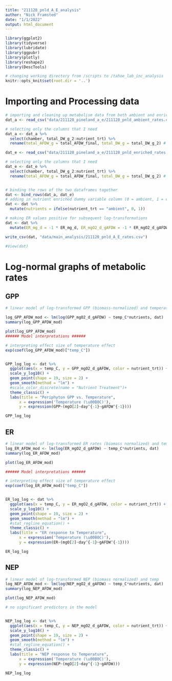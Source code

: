 ```yaml
---
title: "211128_pnld_A_E_analysis"
author: "Nick Framsted"
date: "1/1/2022"
output: html_document
---
```


```r
library(ggplot2)
library(tidyverse)
library(lubridate)
library(ggpubr)
library(plotly)
library(reshape2)
library(DescTools)

# changing working directory from /scripts to /tahoe_lab_inc_analysis
knitr::opts_knit$set(root.dir = '..')
```

# Importing and Processing data
```r
# importing and cleaning up metabolism data from both ambient and enriched incubations
dat_a <- read_csv("data/211128_pineland_a_e/211128_pnld_ambient_rates.csv")

# selecting only the columns that I need
dat_a <- dat_a %>%
  select(chamber, total_DW_g_2:nutrient_trt) %>%
  rename(total_AFDW_g = total_AFDW_final, total_DW_g = total_DW_g_2) # renaming columns of remeasured AFDW data to be the same name as the other experiments now that I no longer need to distinguish between the two sources of AFDW data

dat_e <- read_csv("data/211128_pineland_a_e/211128_pnld_enriched_rates.csv")

# selecting only the columns that I need
dat_e <- dat_e %>%
  select(chamber, total_DW_g_2:nutrient_trt) %>%
  rename(total_AFDW_g = total_AFDW_final, total_DW_g = total_DW_g_2) # renaming columns of remeasured AFDW data to be the same name as the other experiments now that I no longer need to distinguish between the two sources of AFDW data


# binding the rows of the two dataframes together
dat <- bind_rows(dat_a, dat_e)
# adding in nutrient enriched dummy variable column (0 = ambient, 1 = enriched nutrients)
dat <- dat %>%
  mutate(nutrients = ifelse(nutrient_trt == "ambient", 0, 1))

# making ER values positive for subsequent log-transformations
dat <- dat %>%
  mutate(ER_mg_d = -1 * ER_mg_d, ER_mgO2_d_gAFDW = -1 * ER_mgO2_d_gAFDW, ER_mgO2_d_m2 = -1 * ER_mgO2_d_m2)

write_csv(dat, "data/main_analysis/211128_pnld_A_E_rates.csv")

#View(dat)

```

# Log-normal graphs of metabolic rates

## GPP
```r
# linear model of log-transformed GPP (biomass-normalized) and temperature

log_GPP_AFDW_mod <- lm(log(GPP_mgO2_d_gAFDW) ~ temp_C*nutrients, dat)
summary(log_GPP_AFDW_mod)

plot(log_GPP_AFDW_mod)
###### Model interpretations ######

# interpreting effect size of temperature effect
exp(coef(log_GPP_AFDW_mod)["temp_C"])


GPP_log_log <- dat %>%
  ggplot(aes(x = temp_C, y = GPP_mgO2_d_gAFDW, color = nutrient_trt)) +
  scale_y_log10() +
  geom_point(shape = 19, size = 2) +
  geom_smooth(method = "lm") +
  #scale_color_discrete(name = "Nutrient Treatment")+
  theme_classic() +
  labs(title = "Periphyton GPP vs. Temperature",
      x = expression('Temperature (\u00B0C)'),
      y = expression(GPP~(mgO[2]~day^{-1}~gAFDW^{-1})))

GPP_log_log
```

## ER
```r
# linear model of log-transformed ER rates (biomass normalized) and temperature
log_ER_AFDW_mod <- lm(log(ER_mgO2_d_gAFDW) ~ temp_C*nutrients, dat)
summary(log_ER_AFDW_mod)

plot(log_ER_AFDW_mod)

###### Model interpretations ######

# interpreting effect size of temperature effect
exp(coef(log_ER_AFDW_mod)["temp_C"])


ER_log_log <- dat %>%
  ggplot(aes(x = temp_C, y = ER_mgO2_d_gAFDW, color = nutrient_trt)) +
  scale_y_log10() +
  geom_point(shape = 19, size = 2) +
  geom_smooth(method = "lm") +
  #stat_regline_equation() +
  theme_classic() +
  labs(title = "ER response to Temperature",
      x = expression('Temperature (\u00B0C)'),
      y = expression(ER~(mgO[2]~day^{-1}~gAFDW^{-1})))

ER_log_log
```


## NEP
```r
# linear model of log-transformed NEP (biomass normalized) and temp
log_NEP_AFDW_mod <- lm(log(NEP_mgO2_d_gAFDW) ~ temp_C*nutrients, dat)
summary(log_NEP_AFDW_mod)

plot(log_NEP_AFDW_mod)

# no significant predictors in the model


NEP_log_log <- dat %>%
  ggplot(aes(x = temp_C, y = NEP_mgO2_d_gAFDW, color = nutrient_trt)) +
  scale_y_log10() +
  geom_point(shape = 19, size = 2) +
  geom_smooth(method = "lm") +
  #stat_regline_equation() +
  theme_classic() +
  labs(title = "NEP response to Temperature",
      x = expression('Temperature (\u00B0C)'),
      y = expression(NEP~(mgO[2]~day^{-1}~gAFDW)))

NEP_log_log
```